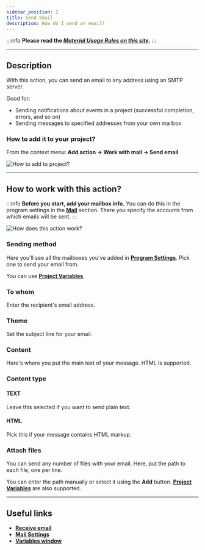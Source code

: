 ```yaml
---
sidebar_position: 2
title: Send Email
description: How do I send an email?
---
```

:::info **Please read the [*Material Usage Rules on this site*](../Disclaimer).**
:::  
_______________________________________________  
## Description  
With this action, you can send an email to any address using an SMTP server.

Good for:
- Sending notifications about events in a project (successful completion, errors, and so on)
- Sending messages to specified addresses from your own mailbox

### How to add it to your project?  
From the context menu: **Add action → Work with mail → Send email**

![How to add to project?](./assets/SendEmails/SendEmails_pic1.png)

_______________________________________________ 
## How to work with this action?  
:::info **Before you start, add your mailbox info.**
You can do this in the program settings in the [**Mail**](../Settings/Mailbox) section. There you specify the accounts from which emails will be sent.
:::

![How does this action work?](./assets/SendEmails/SendEmails_pic2.png)

### Sending method
Here you'll see all the mailboxes you've added in [**Program Settings**](../Settings/Mailbox). Pick one to send your email from.

You can use [**Project Variables**](../Data/WorkWithVariables).

### To whom
Enter the recipient's email address.

### Theme  
Set the subject line for your email.

### Content  
Here's where you put the main text of your message. HTML is supported.

### Content type  
#### TEXT  
Leave this selected if you want to send plain text.
#### HTML  
Pick this if your message contains HTML markup.

### Attach files
You can send any number of files with your email. Here, put the path to each file, one per line.

You can enter the path manually or select it using the **Add** button. [**Project Variables**](../Data/WorkWithVariables) are also supported.
_______________________________________________  
## Useful links
- [**Receive email**](./RecieveEmails)
- [**Mail Settings**](../Settings/Mailbox)
- [**Variables window**](../pm/Interface/Variables)
